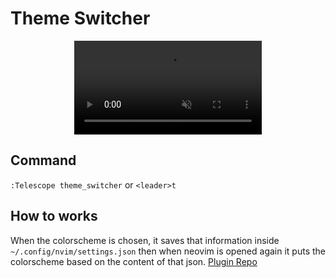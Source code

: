 # Theme Switcher
<div align="center">
  <video width="" height="" autoPlay playsInline muted loop>
    <source src="/images/themes.mp4" type="video/mp4" />
  </video>
</div>

## Command
`:Telescope theme_switcher`
or
`<leader>t`

## How to works
When the colorscheme is chosen, it saves that information inside `~/.config/nvim/settings.json` then when neovim is opened again it puts the colorscheme based on the content of that json. [Plugin Repo](https://github.com/MeteorNvim/telescope-theme-switcher)
